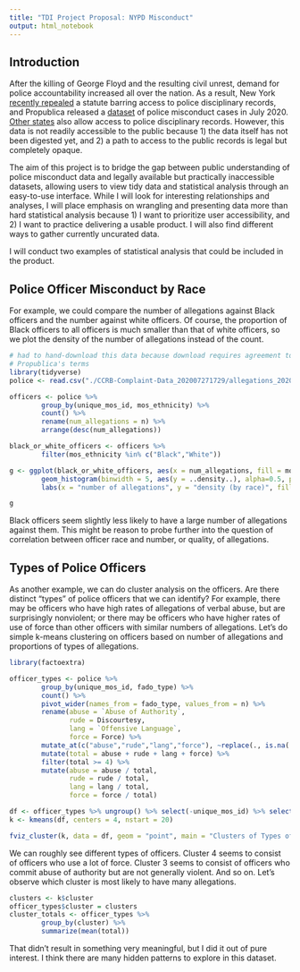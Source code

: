 ```yaml
---
title: "TDI Project Proposal: NYPD Misconduct"
output: html_notebook
---
```


## Introduction
After the killing of George Floyd and the resulting civil unrest, demand for police accountability increased all over the nation. As a result, New York [recently repealed](https://www.innocenceproject.org/in-a-historic-victory-the-new-york-legislature-repeals-50-a-requiring-full-disclosure-of-police-disciplinary-records/) a statute barring access to police disciplinary records, and Propublica released a [dataset](https://www.propublica.org/datastore/dataset/civilian-complaints-against-new-york-city-police-officers) of police misconduct cases in July 2020. [Other states](https://project.wnyc.org/disciplinary-records/) also allow access to police disciplinary records. However, this data is not readily accessible to the public because 1) the data itself has not been digested yet, and 2) a path to access to the public records is legal but completely opaque. 

The aim of this project is to bridge the gap between public understanding of police misconduct data and legally available but practically inaccessible datasets, allowing users to view tidy data and statistical analysis through an easy-to-use interface. While I will look for interesting relationships and analyses, I will place emphasis on wrangling and presenting data more than hard statistical analysis because 1) I want to prioritize user accessibility, and 2) I want to practice delivering a usable product. I will also find different ways to gather currently uncurated data.

I will conduct two examples of statistical analysis that could be included in the product.

## Police Officer Misconduct by Race

For example, we could compare the number of allegations against Black officers and the number against white officers. Of course, the proportion of Black officers to all officers is much smaller than that of white officers, so we plot the density of the number of allegations instead of the count.

```r
# had to hand-download this data because download requires agreement to
# Propublica's terms
library(tidyverse)
police <- read.csv("./CCRB-Complaint-Data_202007271729/allegations_202007271729.csv")

officers <- police %>% 
        group_by(unique_mos_id, mos_ethnicity) %>% 
        count() %>%
        rename(num_allegations = n) %>%
        arrange(desc(num_allegations))

black_or_white_officers <- officers %>% 
        filter(mos_ethnicity %in% c("Black","White"))

g <- ggplot(black_or_white_officers, aes(x = num_allegations, fill = mos_ethnicity, color = mos_ethnicity)) + 
        geom_histogram(binwidth = 5, aes(y = ..density..), alpha=0.5, position="identity") + 
        labs(x = "number of allegations", y = "density (by race)", fill = "officer ethnicity", color = "officer ethnicity", title = "Number of allegations for Black\nand white officers")

g
```
Black officers seem slightly less likely to have a large number of allegations against them. This might be reason to probe further into the question of correlation between officer race and number, or quality, of allegations.

## Types of Police Officers

As another example, we can do cluster analysis on the officers. Are there distinct "types" of police officers that we can identify? For example, there may be officers who have high rates of allegations of verbal abuse, but are surprisingly nonviolent; or there may be officers who have higher rates of use of force than other officers with similar numbers of allegations. Let's do simple k-means clustering on officers based on number of allegations and proportions of types of allegations. 

```r
library(factoextra)

officer_types <- police %>%
        group_by(unique_mos_id, fado_type) %>%
        count() %>%
        pivot_wider(names_from = fado_type, values_from = n) %>%
        rename(abuse = `Abuse of Authority`,
               rude = Discourtesy,
               lang = `Offensive Language`,
               force = Force) %>%
        mutate_at(c("abuse","rude","lang","force"), ~replace(., is.na(.), 0)) %>%
        mutate(total = abuse + rude + lang + force) %>%
        filter(total >= 4) %>%
        mutate(abuse = abuse / total, 
               rude = rude / total,
               lang = lang / total,
               force = force / total)

df <- officer_types %>% ungroup() %>% select(-unique_mos_id) %>% select(-total)
k <- kmeans(df, centers = 4, nstart = 20)

fviz_cluster(k, data = df, geom = "point", main = "Clusters of Types of Police Officers")
```
We can roughly see different types of officers. Cluster 4 seems to consist of officers who use a lot of force. Cluster 3 seems to consist of officers who commit abuse of authority but are not generally violent. And so on. Let's observe which cluster is most likely to have many allegations.

```r
clusters <- k$cluster
officer_types$cluster = clusters
cluster_totals <- officer_types %>% 
        group_by(cluster) %>%
        summarize(mean(total))
```

That didn't result in something very meaningful, but I did it out of pure interest. I think there are many hidden patterns to explore in this dataset.